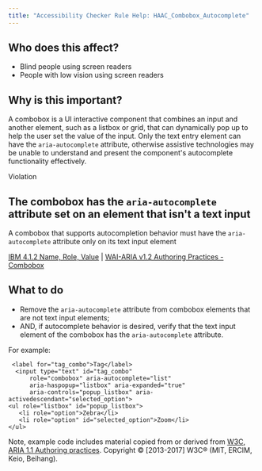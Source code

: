 ```yaml
---
title: "Accessibility Checker Rule Help: HAAC_Combobox_Autocomplete"
---
```


<div className="toolHelp">
<Row>
<Column colLg={5} colMd={3} colSm={4} className="toolLeft">

## Who does this affect?

* Blind people using screen readers
* People with low vision using screen readers

## Why is this important?

A combobox is a UI interactive component that combines an input and another element, such as a listbox or grid, that can dynamically pop up to help the user set the value of the input. Only the text entry element can have the `aria-autocomplete` attribute, otherwise assistive technologies may be unable to understand and present the component's autocomplete functionality effectively. 

</Column>
<Column colLg={11} colMd={5} colSm={4} className="toolMain">

<div className="level-violation">
Violation
</div>

## The combobox has the `aria-autocomplete` attribute set on an element that isn't a text input
A combobox that supports autocompletion behavior must have the `aria-autocomplete` attribute only on its text input element

[IBM 4.1.2 Name, Role, Value](http://www.ibm.com/able/guidelines/ci162/name_role_value.html) | [WAI-ARIA v1.2 Authoring Practices - Combobox](https://www.w3.org/TR/wai-aria-practices-1.2/#combobox)


<div id="elementLocation">
</div>

## What to do

* Remove the `aria-autocomplete` attribute from combobox elements that are not text input elements;
* AND, if autocomplete behavior is desired, verify that the text input element of the combobox has the `aria-autocomplete` attribute.

For example: 
```
 <label for="tag_combo">Tag</label>
  <input type="text" id="tag_combo"
      role="combobox" aria-autocomplete="list"
      aria-haspopup="listbox" aria-expanded="true"
      aria-controls="popup_listbox" aria-activedescendant="selected_option">
<ul role="listbox" id="popup_listbox">
   <li role="option">Zebra</li>
   <li role="option" id="selected_option">Zoom</li>
</ul>
```

Note, example code includes material copied from or derived from [W3C, ARIA 1.1 Authoring practices](https://www.w3.org/TR/wai-aria-practices-1.1/examples/combobox/aria1.1pattern/listbox-combo.html). Copyright © [2013-2017] W3C® (MIT, ERCIM, Keio, Beihang).


</Column>
</Row>
</div>

